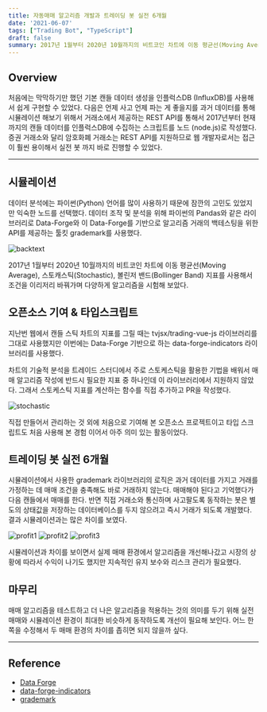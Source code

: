 ```yaml
---
title: 자동매매 알고리즘 개발과 트레이딩 봇 실전 6개월
date: '2021-06-07'
tags: ["Trading Bot", "TypeScript"]
draft: false
summary: 2017년 1월부터 2020년 10월까지의 비트코인 차트에 이동 평균선(Moving Average), 스토캐스틱(Stochastic), 볼린저 밴드(Bollinger Band) 지표를 사용해서 조건을 이리저리 바꿔가며 다양하게 알고리즘을 시험해 보았다.
---
```


<TOCInline toc={props.toc} exclude="Overview" toHeading={2,3} asDisclosure/>

## Overview

처음에는 막막하기만 했던 기본 캔들 데이터 생성을 인플럭스DB (InfluxDB)를 사용해서 쉽게 구현할 수 있었다. 다음은 언제 사고 언제 파는 게 좋을지를 과거 데이터를 통해 시뮬레이션 해보기 위해서 거래소에서 제공하는 REST API를 통해서 2017년부터 현재까지의 캔들 데이터를 인플럭스DB에 수집하는 스크립트를 노드 (node.js)로 작성했다. 증권 거래소와 달리 암호화폐 거래소는 REST API를 지원하므로 웹 개발자로서는 접근이 훨씬 용이해서 실전 봇 까지 바로 진행할 수 있었다.

---

## 시뮬레이션

데이터 분석에는 파이썬(Python) 언어를 많이 사용하기 때문에 잠깐의 고민도 있었지만 익숙한 노드를 선택했다. 데이터 조작 및 분석을 위해 파이썬의 Pandas와 같은 라이브러리로 Data-Forge와 이 Data-Forge를 기반으로 알고리즘 거래의 백테스팅을 위한 API를 제공하는 툴킷 grademark를 사용했다.

<img src="/static/images/posts/2021/06/07/backtest.png" alt="backtext" />

2017년 1월부터 2020년 10월까지의 비트코인 차트에 이동 평균선(Moving Average), 스토캐스틱(Stochastic), 볼린저 밴드(Bollinger Band) 지표를 사용해서 조건을 이리저리 바꿔가며 다양하게 알고리즘을 시험해 보았다.

## 오픈소스 기여 & 타입스크립트

지난번 웹에서 캔들 스틱 차트의 지표를 그릴 때는 tvjsx/trading-vue-js 라이브러리를 그대로 사용했지만 이번에는 Data-Forge 기반으로 하는 data-forge-indicators 라이브러리를 사용했다.

차트의 기술적 분석을 트레이드 스터디에서 주로 스토케스틱을 활용한 기법을 배워서 매매 알고리즘 작성에 반드시 필요한 지표 중 하나인데 이 라이브러리에서 지원하지 않았다. 그래서 스토케스틱 지표를 계산하는 함수를 직접 추가하고 PR을 작성했다.

<img src="/static/images/posts/2021/06/07/stochastic.png" alt="stochastic" />

직접 만들어서 관리하는 것 외에 처음으로 기여해 본 오픈소스 프로젝트이고 타입 스크립트도 처음 사용해 본 경험 이어서 아주 의미 있는 활동이었다.

## 트레이딩 봇 실전 6개월

시뮬레이션에서 사용한 grademark 라이브러리의 로직은 과거 데이터를 가지고 거래를 가정하는 데 매매 조건을 충족해도 바로 거래하지 않는다. 매매해야 된다고 기억했다가 다음 캔들에서 매매를 한다. 반면 직접 거래소와 통신하며 사고팔도록 동작하는 봇은 별도의 상태값을 저장하는 데이터베이스를 두지 않으려고 즉시 거래가 되도록 개발했다. 결과 시뮬레이션과는 많은 차이를 보였다.

<img src="/static/images/posts/2021/06/07/profit1.png" alt="profit1" />
<img src="/static/images/posts/2021/06/07/profit2.png" alt="profit2" />
<img src="/static/images/posts/2021/06/07/profit3.png" alt="profit3" />

시뮬레이션과 차이를 보이면서 실제 매매 환경에서 알고리즘을 개선해나갔고 시장의 상황에 따라서 수익이 나기도 했지만 지속적인 유지 보수와 리스크 관리가 필요했다.

## 마무리

매매 알고리즘을 테스트하고 더 나은 알고리즘을 적용하는 것의 의미를 두기 위해 실전 매매와 시뮬레이션 환경이 최대한 비슷하게 동작하도록 개선이 필요해 보인다.
어느 한쪽을 수정해서 두 매매 환경의 차이를 좁히면 되지 않을까 싶다.

---

## Reference

* [Data Forge](https://github.com/data-forge/data-forge-ts)
* [data-forge-indicators](https://github.com/data-forge/data-forge-indicators)
* [grademark](https://github.com/grademark/grademark)
